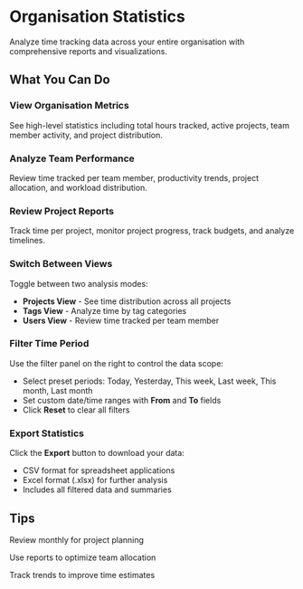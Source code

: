 # Organisation Statistics

Analyze time tracking data across your entire organisation with comprehensive reports and visualizations.

## What You Can Do

### View Organisation Metrics
See high-level statistics including total hours tracked, active projects, team member activity, and project distribution.

### Analyze Team Performance
Review time tracked per team member, productivity trends, project allocation, and workload distribution.

### Review Project Reports
Track time per project, monitor project progress, track budgets, and analyze timelines.

### Switch Between Views
Toggle between two analysis modes:
- **Projects View** - See time distribution across all projects
- **Tags View** - Analyze time by tag categories
- **Users View** - Review time tracked per team member

### Filter Time Period
Use the filter panel on the right to control the data scope:
- Select preset periods: Today, Yesterday, This week, Last week, This month, Last month
- Set custom date/time ranges with **From** and **To** fields
- Click **Reset** to clear all filters

### Export Statistics
Click the **Export** button to download your data:
- CSV format for spreadsheet applications
- Excel format (.xlsx) for further analysis
- Includes all filtered data and summaries

## Tips

<Tip>Review monthly for project planning</Tip>

<Tip>Use reports to optimize team allocation</Tip>

<Tip>Track trends to improve time estimates</Tip>